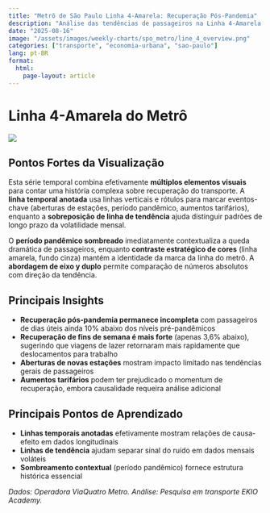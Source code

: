```yaml
---
title: "Metrô de São Paulo Linha 4-Amarela: Recuperação Pós-Pandemia"
description: "Análise das tendências de passageiros na Linha 4-Amarela do Metrô SP mostrando recuperação incompleta e impactos dos aumentos tarifários"
date: "2025-08-16"
image: "/assets/images/weekly-charts/spo_metro/line_4_overview.png"
categories: ["transporte", "economia-urbana", "sao-paulo"]
lang: pt-BR
format:
  html:
    page-layout: article
---
```


# Linha 4-Amarela do Metrô

![](/assets/images/weekly-charts/spo_metro/line_4_overview.png){fig-align="center"}

## Pontos Fortes da Visualização

Esta série temporal combina efetivamente **múltiplos elementos visuais** para contar uma história complexa sobre recuperação do transporte. A **linha temporal anotada** usa linhas verticais e rótulos para marcar eventos-chave (aberturas de estações, período pandêmico, aumentos tarifários), enquanto a **sobreposição de linha de tendência** ajuda distinguir padrões de longo prazo da volatilidade mensal.

O **período pandêmico sombreado** imediatamente contextualiza a queda dramática de passageiros, enquanto **contraste estratégico de cores** (linha amarela, fundo cinza) mantém a identidade da marca da linha do metrô. A **abordagem de eixo y duplo** permite comparação de números absolutos com direção da tendência.

## Principais Insights

- **Recuperação pós-pandemia permanece incompleta** com passageiros de dias úteis ainda 10% abaixo dos níveis pré-pandêmicos
- **Recuperação de fins de semana é mais forte** (apenas 3,6% abaixo), sugerindo que viagens de lazer retornaram mais rapidamente que deslocamentos para trabalho
- **Aberturas de novas estações** mostram impacto limitado nas tendências gerais de passageiros
- **Aumentos tarifários** podem ter prejudicado o momentum de recuperação, embora causalidade requeira análise adicional

## Principais Pontos de Aprendizado

- **Linhas temporais anotadas** efetivamente mostram relações de causa-efeito em dados longitudinais
- **Linhas de tendência** ajudam separar sinal do ruído em dados mensais voláteis
- **Sombreamento contextual** (período pandêmico) fornece estrutura histórica essencial

*Dados: Operadora ViaQuatro Metro. Análise: Pesquisa em transporte EKIO Academy.*